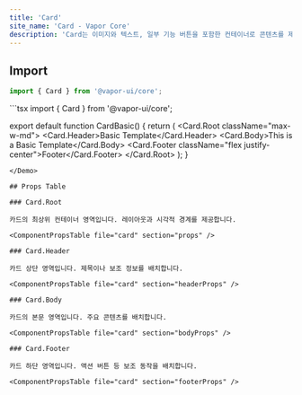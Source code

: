 ```yaml
---
title: 'Card'
site_name: 'Card - Vapor Core'
description: 'Card는 이미지와 텍스트, 일부 기능 버튼을 포함한 컨테이너로 콘텐츠를 제공합니다.'
---
```


## Import

```js
import { Card } from '@vapor-ui/core';
```

<Demo name="card-basic">
```tsx
import { Card } from '@vapor-ui/core';

export default function CardBasic() {
    return (
        <Card.Root className="max-w-md">
            <Card.Header>Basic Template</Card.Header>
            <Card.Body>This is a Basic Template</Card.Body>
            <Card.Footer className="flex justify-center">Footer</Card.Footer>
        </Card.Root>
    );
}
```
</Demo>

## Props Table

### Card.Root

카드의 최상위 컨테이너 영역입니다. 레이아웃과 시각적 경계를 제공합니다.

<ComponentPropsTable file="card" section="props" />

### Card.Header

카드 상단 영역입니다. 제목이나 보조 정보를 배치합니다.

<ComponentPropsTable file="card" section="headerProps" />

### Card.Body

카드의 본문 영역입니다. 주요 콘텐츠를 배치합니다.

<ComponentPropsTable file="card" section="bodyProps" />

### Card.Footer

카드 하단 영역입니다. 액션 버튼 등 보조 동작을 배치합니다.

<ComponentPropsTable file="card" section="footerProps" />

